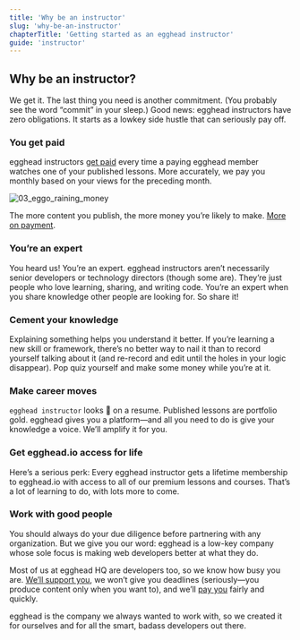 ```yaml
---
title: 'Why be an instructor'
slug: 'why-be-an-instructor'
chapterTitle: 'Getting started as an egghead instructor'
guide: 'instructor'
---
```


## Why be an instructor?

We get it. The last thing you need is another commitment. (You probably see the word “commit” in your sleep.) Good news: egghead instructors have zero obligations. It starts as a lowkey side hustle that can seriously pay off.

<div style={{ flex: 1 }}>
  <TwitterTweetEmbed tweetId={'1075494004580478976'} />
</div>

### You get paid

egghead instructors [get paid](/getting-paid) every time a paying egghead member watches one of your published lessons. More accurately, we pay you monthly based on your views for the preceding month.

![03_eggo_raining_money](../../../images/illustrations/ch1_s1_eggo-raining-money.png)

The more content you publish, the more money you’re likely to make. [More on payment](/getting-paid).

### You’re an expert

You heard us! You’re an expert. egghead instructors aren’t necessarily senior developers or technology directors (though some are). They’re just people who love learning, sharing, and writing code. You’re an expert when you share knowledge other people are looking for. So share it!

### Cement your knowledge

Explaining something helps you understand it better. If you’re learning a new skill or framework, there’s no better way to nail it than to record yourself talking about it (and re-record and edit until the holes in your logic disappear). Pop quiz yourself and make some money while you’re at it.

### Make career moves

`egghead instructor` looks 💅 on a resume. Published lessons are portfolio gold. egghead gives you a platform—and all you need to do is give your knowledge a voice. We’ll amplify it for you.

<!-- ![04_career_advancement](https://d2mxuefqeaa7sj.cloudfront.net/s_12F044CEE45D0F4D2D29675E09CDBFF3658A88B44F244372E9483DF7DAEBE7CC_1530529734101_file.png) -->

### Get egghead.io access for life

Here’s a serious perk: Every egghead instructor gets a lifetime membership to egghead.io with access to all of our premium lessons and courses. That’s a lot of learning to do, with lots more to come.

### Work with good people

You should always do your due diligence before partnering with any organization. But we give you our word: egghead is a low-key company whose sole focus is making web developers better at what they do.

Most of us at egghead HQ are developers too, so we know how busy you are. [We’ll support you](/meeting-your-coach), we won’t give you deadlines (seriously—you produce content only when you want to), and we’ll [pay you](/getting-paid) fairly and quickly.

egghead is the company we always wanted to work with, so we created it for ourselves and for all the smart, badass developers out there.
